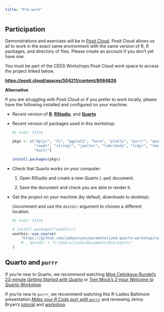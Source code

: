```yaml
---
title: "Pre-work"
---
```


## Participation

Demonstrations and exercises will be in [Posit Cloud](https://posit.cloud/).
Posit Cloud allows us all to work in the exact same environment with the same
version of R, R packages, and directory of files. Please create an account if
you don't yet have one.

You must be part of the CEDS Workshops Posit Cloud work space to access the
project linked below.

[**https://posit.cloud/spaces/504211/content/8064826**](https://posit.cloud/spaces/504211/content/8064826){.uri}

**Alternative**

If you are struggling with Posit Cloud or if you prefer to work locally, please
have the following installed and configured on your machine.

-   Recent version of [**R**](https://cran.rstudio.com/),
    [**RStudio**](https://posit.co/download/rstudio-desktop/), and
    [**Quarto**](https://quarto.org/docs/get-started/)

-   Recent version of packages used in this workshop:

    ```r
    #| eval: false

    pkgs <- c("dplyr", "fs", "ggplot2", "here", "plotly", "purrr", "quarto", 
              "readr", "stringr", "janitor", "lubridate", "tidyr", "rmarkdown",
              "knitr")

    install.packages(pkgs)
    ```

-   Check that Quarto works on your computer:

    1.  Open RStudio and create a new Quarto (`.qmd`) document.

    2.  Save the document and check you are able to render it.

-   Get the project on your machine (by default, downloads to desktop).
    
    Uncomment and use the `destdir` argument to choose a different location.

    ```r
    #| eval: false

    # install.packages("usethis")
    usethis::use_course(
        "https://github.com/jadeynryan/parameterized-quarto-workshop/raw/coa-ceds/exercises/ceds-quarto-exercises.zip"
        # , destdir = "C:/Users/jryan/Documents/R/projects"
    )
    ```

## Quarto and `purrr` {#sec-quarto-purrr}

If you're new to Quarto, we recommend watching [Mine Çetinkaya-Rundel's
23-minute *Getting Started with
Quarto*](https://www.youtube.com/watch?v=_f3latmOhew) or [Tom Mock's 2-hour
*Welcome to Quarto Workshop*](https://www.youtube.com/watch?v=yvi5uXQMvu4).

If you're new to `purrr`, we recommend watching this R-Ladies Baltimore
presentation [*Make your R Code purr with
`purrr`*](https://www.youtube.com/watch?v=IewsPpjKElc) and reviewing Jenny
Bryan's [tutorial](https://jennybc.github.io/purrr-tutorial/) and
[workshop](https://github.com/jennybc/row-oriented-workflows).
